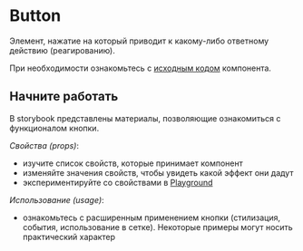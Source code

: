 
<Meta title="Intro" />

# Button

Элемент, нажатие на который приводит к какому-либо ответному действию (реагированию).

При необходимости ознакомьтесь с [исходным кодом](https://github.com/2e32/react-button) компонента.

## Начните работать

В storybook представлены материалы, позволяющие ознакомиться с функционалом кнопки.

_Свойства (props)_:

- изучите список свойств, которые принимает компонент
- изменяйте значения свойств, чтобы увидеть какой эффект они дадут
- экспериментируйте со свойствами в [Playground](?path=/story/example-button-props--playground)

_Использование (usage)_:

- ознакомьтесь с расширенным применением кнопки (стилизация, события, использование в сетке). Некоторые примеры могут носить практический характер
